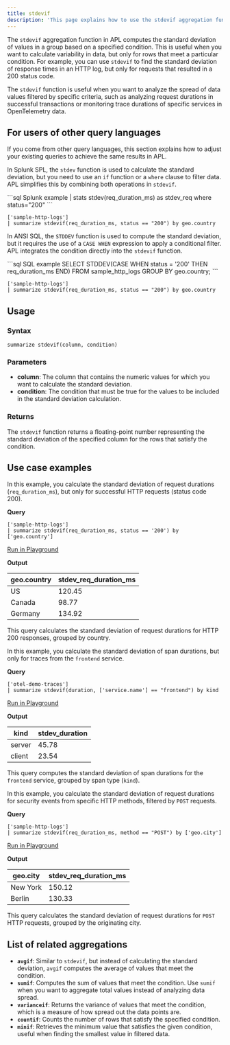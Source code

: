 ```yaml
---
title: stdevif
description: 'This page explains how to use the stdevif aggregation function in APL.'
---
```


The `stdevif` aggregation function in APL computes the standard deviation of values in a group based on a specified condition. This is useful when you want to calculate variability in data, but only for rows that meet a particular condition. For example, you can use `stdevif` to find the standard deviation of response times in an HTTP log, but only for requests that resulted in a 200 status code.

The `stdevif` function is useful when you want to analyze the spread of data values filtered by specific criteria, such as analyzing request durations in successful transactions or monitoring trace durations of specific services in OpenTelemetry data.

## For users of other query languages

If you come from other query languages, this section explains how to adjust your existing queries to achieve the same results in APL.

<AccordionGroup>
<Accordion title="Splunk SPL users">

In Splunk SPL, the `stdev` function is used to calculate the standard deviation, but you need to use an `if` function or a `where` clause to filter data. APL simplifies this by combining both operations in `stdevif`.

<CodeGroup>
```sql Splunk example
| stats stdev(req_duration_ms) as stdev_req where status="200"
```

```kusto APL equivalent
['sample-http-logs']
| summarize stdevif(req_duration_ms, status == "200") by geo.country
```
</CodeGroup>

</Accordion>
<Accordion title="ANSI SQL users">

In ANSI SQL, the `STDDEV` function is used to compute the standard deviation, but it requires the use of a `CASE WHEN` expression to apply a conditional filter. APL integrates the condition directly into the `stdevif` function.

<CodeGroup>
```sql SQL example
SELECT STDDEV(CASE WHEN status = '200' THEN req_duration_ms END)
FROM sample_http_logs
GROUP BY geo.country;
```

```kusto APL equivalent
['sample-http-logs']
| summarize stdevif(req_duration_ms, status == "200") by geo.country
```
</CodeGroup>

</Accordion>
</AccordionGroup>

## Usage

### Syntax

```kusto
summarize stdevif(column, condition)
```

### Parameters

- **column**: The column that contains the numeric values for which you want to calculate the standard deviation.
- **condition**: The condition that must be true for the values to be included in the standard deviation calculation.

### Returns

The `stdevif` function returns a floating-point number representing the standard deviation of the specified column for the rows that satisfy the condition.

## Use case examples

<Tabs>
<Tab title="Log analysis">

In this example, you calculate the standard deviation of request durations (`req_duration_ms`), but only for successful HTTP requests (status code 200).

**Query**

```kusto
['sample-http-logs']
| summarize stdevif(req_duration_ms, status == '200') by ['geo.country']
```

[Run in Playground](https://play.axiom.co/axiom-play-qf1k/explorer?initForm=%7B%22apl%22%3A%22%5B%27sample-http-logs%27%5D%20%7C%20summarize%20stdevif%28req_duration_ms%2C%20status%20%3D%3D%20%27200%27%29%20by%20%5B%27geo.country%27%5D%22%7D)

**Output**

| geo.country | stdev_req_duration_ms |
|-------------|-----------------------|
| US          | 120.45                |
| Canada      | 98.77                 |
| Germany     | 134.92                |

This query calculates the standard deviation of request durations for HTTP 200 responses, grouped by country.

</Tab>
<Tab title="OpenTelemetry traces">

In this example, you calculate the standard deviation of span durations, but only for traces from the `frontend` service.

**Query**

```kusto
['otel-demo-traces']
| summarize stdevif(duration, ['service.name'] == "frontend") by kind
```

[Run in Playground](https://play.axiom.co/axiom-play-qf1k/explorer?initForm=%7B%22apl%22%3A%22%5B%27otel-demo-traces%27%5D%20%7C%20summarize%20stdevif%28duration%2C%20%5B%27service.name%27%5D%20%3D%3D%20%27frontend%27%29%20by%20kind%22%7D)

**Output**

| kind     | stdev_duration |
|----------|----------------|
| server   | 45.78          |
| client   | 23.54          |

This query computes the standard deviation of span durations for the `frontend` service, grouped by span type (`kind`).

</Tab>
<Tab title="Security logs">

In this example, you calculate the standard deviation of request durations for security events from specific HTTP methods, filtered by `POST` requests.

**Query**

```kusto
['sample-http-logs']
| summarize stdevif(req_duration_ms, method == "POST") by ['geo.city']
```

[Run in Playground](https://play.axiom.co/axiom-play-qf1k/explorer?initForm=%7B%22apl%22%3A%22%5B%27sample-http-logs%27%5D%20%7C%20summarize%20stdevif%28req_duration_ms%2C%20method%20%3D%3D%20%27POST%27%29%20by%20%5B%27geo.city%27%5D%22%7D)

**Output**

| geo.city | stdev_req_duration_ms |
|----------|-----------------------|
| New York | 150.12                |
| Berlin   | 130.33                |

This query calculates the standard deviation of request durations for `POST` HTTP requests, grouped by the originating city.

</Tab>
</Tabs>

## List of related aggregations

- **`avgif`**: Similar to `stdevif`, but instead of calculating the standard deviation, `avgif` computes the average of values that meet the condition.
- **`sumif`**: Computes the sum of values that meet the condition. Use `sumif` when you want to aggregate total values instead of analyzing data spread.
- **`varianceif`**: Returns the variance of values that meet the condition, which is a measure of how spread out the data points are.
- **`countif`**: Counts the number of rows that satisfy the specified condition.
- **`minif`**: Retrieves the minimum value that satisfies the given condition, useful when finding the smallest value in filtered data.